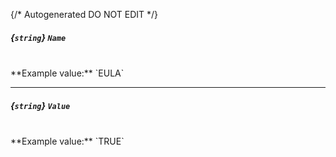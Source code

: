 {/* Autogenerated DO NOT EDIT  */}
##### *{`string`}* `Name`
<br/>
**Example value:** `EULA`

---
##### *{`string`}* `Value`
<br/>
**Example value:** `TRUE`

